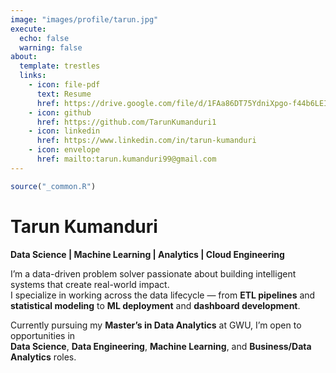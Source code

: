 ```yaml
---
image: "images/profile/tarun.jpg"
execute: 
  echo: false
  warning: false
about:
  template: trestles
  links:
    - icon: file-pdf
      text: Resume
      href: https://drive.google.com/file/d/1FAa86DT75YdniXpgo-f44b6LEIRBUcxd/view?usp=sharing
    - icon: github
      href: https://github.com/TarunKumanduri1
    - icon: linkedin
      href: https://www.linkedin.com/in/tarun-kumanduri
    - icon: envelope
      href: mailto:tarun.kumanduri99@gmail.com
---
```


```r
source("_common.R")
```

# Tarun Kumanduri  
**Data Science | Machine Learning | Analytics | Cloud Engineering**

I'm a data-driven problem solver passionate about building intelligent systems that create real-world impact.  
I specialize in working across the data lifecycle — from **ETL pipelines** and **statistical modeling** to **ML deployment** and **dashboard development**.

Currently pursuing my **Master’s in Data Analytics** at GWU, I'm open to opportunities in  
**Data Science**, **Data Engineering**, **Machine Learning**, and **Business/Data Analytics** roles.


